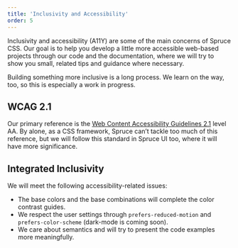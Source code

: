 ```yaml
---
title: 'Inclusivity and Accessibility'
order: 5
---
```


<p class="lead">Inclusivity and accessibility (A11Y) are some of the main concerns of Spruce CSS. Our goal is to help you develop a little more accessible web-based projects through our code and the documentation, where we will try to show you small, related tips and guidance where necessary.</p>

Building something more inclusive is a long process. We learn on the way, too, so this is especially a work in progress.

## WCAG 2.1

Our primary reference is the [Web Content Accessibility Guidelines 2.1](https://www.w3.org/WAI/WCAG21/quickref/) level AA. By alone, as a CSS framework, Spruce can’t tackle too much of this reference, but we will follow this standard in Spruce UI too, where it will have more significance.

## Integrated Inclusivity

We will meet the following accessibility-related issues:

- The base colors and the base combinations will complete the color contrast guides.
- We respect the user settings through `prefers-reduced-motion` and `prefers-color-scheme` (dark-mode is coming soon).
- We care about semantics and will try to present the code examples more meaningfully.
